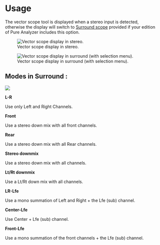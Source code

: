 # Usage
The vector scope tool is displayed when a stereo input is detected, otherwise the display will switch to [Surround scope](06_Nebula_Surround_scope_01_Usage.md) provided if your edition of Pure Analyzer includes this option.

![Vector scope display in stereo.](https://media.githubusercontent.com/media/FLUX-SE/doc_images/main/Analyzer/VectorScope/Main.png)

![Vector scope display in surround (with selection menu).](https://media.githubusercontent.com/media/FLUX-SE/doc_images/main/Analyzer/VectorScope/Stereo.png)

## Modes in Surround :

![](https://media.githubusercontent.com/media/FLUX-SE/doc_images/main/Analyzer/VectorScope/SurroundModes.png)

**L-R**

Use only Left and Right Channels.

**Front**

Use a stereo down mix with all front channels.

**Rear**

Use a stereo down mix with all Rear channels.

**Stereo downmix**

Use a stereo down mix with all channels.

**Lt/Rt downmix**

Use a Lt/Rt down mix with all channels.

**LR-Lfe**

Use a mono summation of Left and Right + the Lfe (sub) channel.

**Center-Lfe**

Use Center + Lfe (sub) channel.

**Front-Lfe**

Use a mono summation of the front channels + the Lfe (sub) channel.


